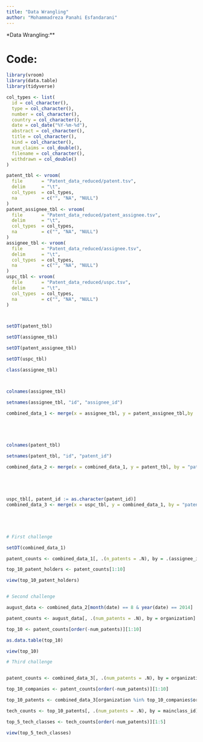 ```yaml
---
title: "Data Wrangling"
author: "Mohammadreza Panahi Esfandarani"
---
```


*Data Wrangling:**

# Code:


```r
library(vroom)
library(data.table)
library(tidyverse)

col_types <- list(
  id = col_character(),
  type = col_character(),
  number = col_character(),
  country = col_character(),
  date = col_date("%Y-%m-%d"),
  abstract = col_character(),
  title = col_character(),
  kind = col_character(),
  num_claims = col_double(),
  filename = col_character(),
  withdrawn = col_double()
)

patent_tbl <- vroom(
  file       = "Patent_data_reduced/patent.tsv", 
  delim      = "\t", 
  col_types  = col_types,
  na         = c("", "NA", "NULL")
)
patent_assignee_tbl <- vroom(
  file       = "Patent_data_reduced/patent_assignee.tsv", 
  delim      = "\t", 
  col_types  = col_types,
  na         = c("", "NA", "NULL")
)
assignee_tbl <- vroom(
  file       = "Patent_data_reduced/assignee.tsv", 
  delim      = "\t", 
  col_types  = col_types,
  na         = c("", "NA", "NULL")
)
uspc_tbl <- vroom(
  file       = "Patent_data_reduced/uspc.tsv", 
  delim      = "\t", 
  col_types  = col_types,
  na         = c("", "NA", "NULL")
)



setDT(patent_tbl)

setDT(assignee_tbl)

setDT(patent_assignee_tbl)

setDT(uspc_tbl)

class(assignee_tbl)



colnames(assignee_tbl)

setnames(assignee_tbl, "id", "assignee_id")

combined_data_1 <- merge(x = assignee_tbl, y = patent_assignee_tbl,by    = "assignee_id")





colnames(patent_tbl)

setnames(patent_tbl, "id", "patent_id")

combined_data_2 <- merge(x = combined_data_1, y = patent_tbl, by = "patent_id")





uspc_tbl[, patent_id := as.character(patent_id)]
combined_data_3 <- merge(x = uspc_tbl, y = combined_data_1, by = "patent_id")





# First challenge

setDT(combined_data_1)

patent_counts <- combined_data_1[, .(n_patents = .N), by = .(assignee_id, organization)][order(-n_patents)]

top_10_patent_holders <- patent_counts[1:10]

view(top_10_patent_holders)


# Second challenge

august_data <- combined_data_2[month(date) == 8 & year(date) == 2014]

patent_counts <- august_data[, .(num_patents = .N), by = organization]

top_10 <- patent_counts[order(-num_patents)][1:10]

as.data.table(top_10)

view(top_10)

# Third challenge


patent_counts <- combined_data_3[, .(num_patents = .N), by = organization]

top_10_companies <- patent_counts[order(-num_patents)][1:10]

top_10_patents <- combined_data_3[organization %in% top_10_companies$organization]

tech_counts <- top_10_patents[, .(num_patents = .N), by = mainclass_id]

top_5_tech_classes <- tech_counts[order(-num_patents)][1:5]

view(top_5_tech_classes)
```